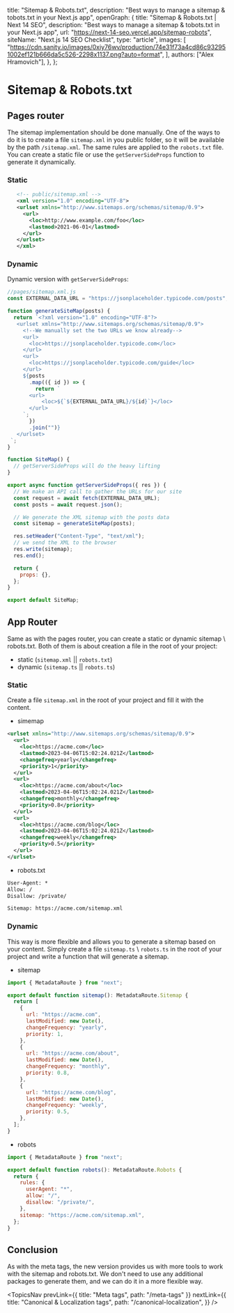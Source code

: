 
  title: "Sitemap & Robots.txt",
  description: "Best ways to manage a sitemap & tobots.txt in your Next.js app",
  openGraph: {
    title: "Sitemap & Robots.txt | Next 14 SEO",
    description:
      "Best ways to manage a sitemap & tobots.txt in your Next.js app",
    url: "https://next-14-seo.vercel.app/sitemap-robots",
    siteName: "Next.js 14 SEO Checklist",
    type: "article",
    images: [
      "https://cdn.sanity.io/images/0xiy76wv/production/74e31f73a4cd86c932951002ef121b666da5c526-2298x1137.png?auto=format",
    ],
    authors: ["Alex Hramovich"],
  },
};

# Sitemap & Robots.txt

## Pages router

The sitemap implementation should be done manually. One of the ways to do it is to create a file `sitemap.xml` in you public folder,
so it will be available by the path `/sitemap.xml`. The same rules are applied to the `robots.txt` file.
You can create a static file or use the `getServerSideProps` function to generate it dynamically.

### Static

```xml
   <!-- public/sitemap.xml -->
   <xml version="1.0" encoding="UTF-8">
   <urlset xmlns="http://www.sitemaps.org/schemas/sitemap/0.9">
     <url>
       <loc>http://www.example.com/foo</loc>
       <lastmod>2021-06-01</lastmod>
     </url>
   </urlset>
   </xml>
```

### Dynamic

Dynamic version with `getServerSideProps`:

```javascript
//pages/sitemap.xml.js
const EXTERNAL_DATA_URL = "https://jsonplaceholder.typicode.com/posts";

function generateSiteMap(posts) {
  return `<?xml version="1.0" encoding="UTF-8"?>
   <urlset xmlns="http://www.sitemaps.org/schemas/sitemap/0.9">
     <!--We manually set the two URLs we know already-->
     <url>
       <loc>https://jsonplaceholder.typicode.com</loc>
     </url>
     <url>
       <loc>https://jsonplaceholder.typicode.com/guide</loc>
     </url>
     ${posts
       .map(({ id }) => {
         return `
       <url>
           <loc>${`${EXTERNAL_DATA_URL}/${id}`}</loc>
       </url>
     `;
       })
       .join("")}
   </urlset>
 `;
}

function SiteMap() {
  // getServerSideProps will do the heavy lifting
}

export async function getServerSideProps({ res }) {
  // We make an API call to gather the URLs for our site
  const request = await fetch(EXTERNAL_DATA_URL);
  const posts = await request.json();

  // We generate the XML sitemap with the posts data
  const sitemap = generateSiteMap(posts);

  res.setHeader("Content-Type", "text/xml");
  // we send the XML to the browser
  res.write(sitemap);
  res.end();

  return {
    props: {},
  };
}

export default SiteMap;
```

## App Router

Same as with the pages router, you can create a static or dynamic sitemap \ robots.txt.
Both of them is about creation a file in the root of your project:

- static (`sitemap.xml` || `robots.txt`)
- dynamic (`sitemap.ts` || `robots.ts`)

### Static

Create a file `sitemap.xml` in the root of your project and fill it with the content.

- simemap

```xml
<urlset xmlns="http://www.sitemaps.org/schemas/sitemap/0.9">
  <url>
    <loc>https://acme.com</loc>
    <lastmod>2023-04-06T15:02:24.021Z</lastmod>
    <changefreq>yearly</changefreq>
    <priority>1</priority>
  </url>
  <url>
    <loc>https://acme.com/about</loc>
    <lastmod>2023-04-06T15:02:24.021Z</lastmod>
    <changefreq>monthly</changefreq>
    <priority>0.8</priority>
  </url>
  <url>
    <loc>https://acme.com/blog</loc>
    <lastmod>2023-04-06T15:02:24.021Z</lastmod>
    <changefreq>weekly</changefreq>
    <priority>0.5</priority>
  </url>
</urlset>
```

- robots.txt

```txt
User-Agent: *
Allow: /
Disallow: /private/

Sitemap: https://acme.com/sitemap.xml
```

### Dynamic

This way is more flexible and allows you to generate a sitemap based on your content.
Simply create a file `sitemap.ts` \ `robots.ts` in the root of your project and write a function that will generate a sitemap.

- sitemap

```javascript
import { MetadataRoute } from "next";

export default function sitemap(): MetadataRoute.Sitemap {
  return [
    {
      url: "https://acme.com",
      lastModified: new Date(),
      changeFrequency: "yearly",
      priority: 1,
    },
    {
      url: "https://acme.com/about",
      lastModified: new Date(),
      changeFrequency: "monthly",
      priority: 0.8,
    },
    {
      url: "https://acme.com/blog",
      lastModified: new Date(),
      changeFrequency: "weekly",
      priority: 0.5,
    },
  ];
}
```

- robots

```javascript
import { MetadataRoute } from "next";

export default function robots(): MetadataRoute.Robots {
  return {
    rules: {
      userAgent: "*",
      allow: "/",
      disallow: "/private/",
    },
    sitemap: "https://acme.com/sitemap.xml",
  };
}
```

## Conclusion

As with the meta tags, the new version provides us with more tools to work with the sitemap and robots.txt.
We don't need to use any additional packages to generate them, and we can do it in a more flexible way.

<TopicsNav
  prevLink={{ title: "Meta tags", path: "/meta-tags" }}
  nextLink={{
    title: "Canonical & Localization tags",
    path: "/canonical-localization",
  }}
/>
